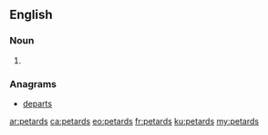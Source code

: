 ==English==

===Noun===
{{head|en|plural}}

# {{plural of|petard|lang=en|nocat=1}}

===Anagrams===
* [[departs#English|departs]]

[[ar:petards]]
[[ca:petards]]
[[eo:petards]]
[[fr:petards]]
[[ku:petards]]
[[my:petards]]